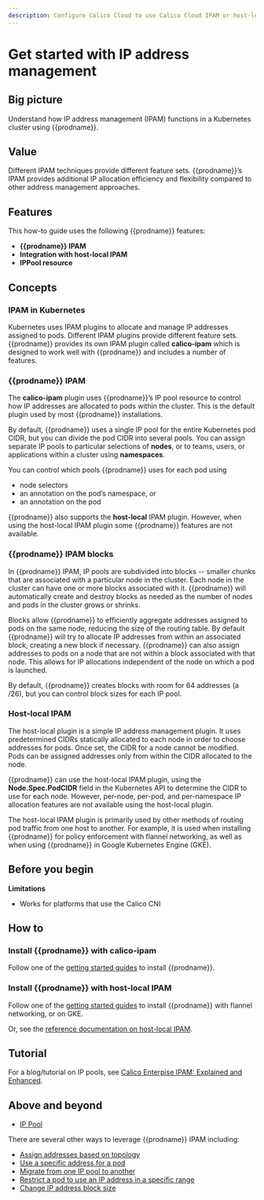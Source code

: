 ```yaml
---
description: Configure Calico Cloud to use Calico Cloud IPAM or host-local IPAM, and when to use one or the other.
---
```


# Get started with IP address management

## Big picture

Understand how IP address management (IPAM) functions in a Kubernetes cluster using {{prodname}}.

## Value

Different IPAM techniques provide different feature sets. {{prodname}}’s IPAM provides additional IP allocation efficiency and flexibility compared to other address management approaches.

## Features

This how-to guide uses the following {{prodname}} features:

- **{{prodname}} IPAM**
- **Integration with host-local IPAM**
- **IPPool resource**

## Concepts

### IPAM in Kubernetes

Kubernetes uses IPAM plugins to allocate and manage IP addresses assigned to pods. Different IPAM plugins provide different feature sets. {{prodname}} provides its own IPAM plugin called **calico-ipam** which is designed to work well with {{prodname}} and includes a number of features.

### {{prodname}} IPAM

The **calico-ipam** plugin uses {{prodname}}’s IP pool resource to control how IP addresses are allocated to pods within the cluster. This is the default plugin used by most {{prodname}} installations.

By default, {{prodname}} uses a single IP pool for the entire Kubernetes pod CIDR, but you can divide the pod CIDR into several pools. You can assign separate IP pools to particular selections of **nodes**, or to teams, users, or applications within a cluster using **namespaces**.

You can control which pools {{prodname}} uses for each pod using

- node selectors
- an annotation on the pod’s namespace, or
- an annotation on the pod

{{prodname}} also supports the **host-local** IPAM plugin. However, when using the host-local IPAM plugin some {{prodname}} features are not available.

### {{prodname}} IPAM blocks

In {{prodname}} IPAM, IP pools are subdivided into blocks -- smaller chunks that are associated with a particular node in the cluster. Each node in the cluster can have one or more blocks associated with it. {{prodname}} will automatically create and destroy blocks as needed as the number of nodes and pods in the cluster grows or shrinks.

Blocks allow {{prodname}} to efficiently aggregate addresses assigned to pods on the same node, reducing the size of the routing table. By default {{prodname}} will try to allocate IP addresses from within an associated block, creating a new block if necessary. {{prodname}} can also assign addresses to pods on a node that are not within a block associated with that node. This allows for IP allocations independent of the node on which a pod is launched.

By default, {{prodname}} creates blocks with room for 64 addresses (a /26), but you can control block sizes for each IP pool.

### Host-local IPAM

The host-local plugin is a simple IP address management plugin. It uses predetermined CIDRs statically allocated to each node in order to choose addresses for pods. Once set, the CIDR for a node cannot be modified. Pods can be assigned addresses only from within the CIDR allocated to the node.

{{prodname}} can use the host-local IPAM plugin, using the **Node.Spec.PodCIDR** field in the Kubernetes API to determine the CIDR to use for each node. However, per-node, per-pod, and per-namespace IP allocation features are not available using the host-local plugin.

The host-local IPAM plugin is primarily used by other methods of routing pod traffic from one host to another. For example, it is used when installing {{prodname}} for policy enforcement with flannel networking, as well as when using {{prodname}} in Google Kubernetes Engine (GKE).

## Before you begin

**Limitations**

- Works for platforms that use the Calico CNI

## How to

### Install {{prodname}} with calico-ipam

Follow one of the [getting started guides](/getting-started/index) to install {{prodname}}.

### Install {{prodname}} with host-local IPAM

Follow one of the [getting started guides](/getting-started/index) to install {{prodname}} with flannel networking, or on GKE.

Or, see the [reference documentation on host-local IPAM](../../reference/component-resources/configuration.mdx#using-host-local-ipam).

## Tutorial

For a blog/tutorial on IP pools, see [Calico Enterpise IPAM: Explained and Enhanced](https://www.tigera.io/blog/calico-ipam-explained-and-enhanced/).

## Above and beyond

- [IP Pool](../../reference/resources/ippool.mdx)

There are several other ways to leverage {{prodname}} IPAM including:

- [Assign addresses based on topology](assign-ip-addresses-topology.mdx)
- [Use a specific address for a pod](use-specific-ip.mdx)
- [Migrate from one IP pool to another](migrate-pools.mdx)
- [Restrict a pod to use an IP address in a specific range](legacy-firewalls.mdx)
- [Change IP address block size](../../reference/resources/ippool.mdx)

<!--TODO-XREFS-CC - [View IP address utilization](/reference/clis/calicoctl/ipam/show/)-->
